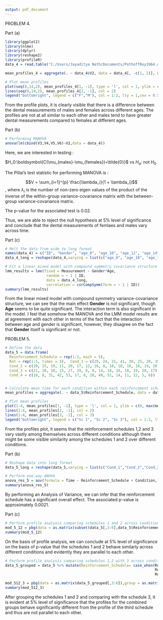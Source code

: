 ```yaml
---
output: pdf_document
---
```



PROBLEM 4. 


Part (a) 

```r
library(ggplot2)
library(nlme)
library(dplyr)
library(reshape2)
library(profileR)
data_4 = read.table("C:/Users/Jayaditya Nath/Documents/PothoffRoy1964.dat")

mean_profiles_4 = aggregate(. ~ data_4$V2, data = data_4[, -c(1, 2)], FUN = mean)

# Plot mean profiles
plot(seq(8,14,2), mean_profiles_4[1, -1], type = 'l', col = 1, ylim = c(min(mean_profiles_4[-1]), max(mean_profiles_4[-1])), xlab = "Age", ylab = "Mean Measurement", main = "Mean Profiles for different ages")
lines(seq(8,14,2), mean_profiles_4[2, -1], col = 2)
legend("bottomright", legend = c("F","M"), col = 1:2, lty = 1,cex = 0.5)

```

From the profile plots, it is clearly visible that there is a difference between the dental measurements of males and females across different ages. The profiles are not at all similar to each other and males tend to have greater dental measurements compared to females at different ages. 


Part (b) 


```r
# Performing MANOVA 
anova(lm(cbind(V3,V4,V5,V6)~V2,data = data_4))

```

Here, we are interested in testing : 

$H_0:\boldsymbol{C(\mu_{males}-\mu_{females})=\tilde{0}}$ vs $H_a:$ not $H_0$

The Pillai's test statistic for performing MANOVA is : 

$$V = \sum_{i=1}^{p} \frac{\lambda_i}{1 + \lambda_i}$$, where $\lambda_i$ is the number of non-zero eigen values of the product of the inverse of the within-group variance-covariance matrix with the between-group variance-covariance matrix. 

The p-value for the associated test is 0.02. 

Thus, we are able to reject the null hypothesis at 5% level of significance and conclude that the dental measurements of femlaes and males vary across time. 


Part (c) 


```r
# Melt the data from wide to long format
names(data_4) = c("ID", "Gender", "age_8", "age_10", "age_12", "age_14")
data_4_long = reshape(data_4,varying = list(c("age_8", "age_10", "age_12", "age_14")),v.names = "Measurement",timevar = "Age",times = c(8, 10, 12, 14),direction = "long")

# Fit a linear mixed model with compound symmetry covariance structure
lmm_results = lme(fixed = Measurement ~ Gender*Age,
                   random = ~ 1 | ID, 
                   data = data_4_long, 
                   correlation = corCompSymm(form = ~ 1 | ID))
summary(lmm_results)

```


From the linear mixed model with compound symmetry variance-covariance structure, we can see that the main effect __Gender__ is not significant, though __Age__ seems to be quite significant. The interaction term is also significant in the model. I feel that somehow the MANOVA and the LMM model results are at agreement with each other in terms of the fact that the interaction between age and gender is significant, however, they disagree on the fact that __Gender__ itself is significant or not. 



PROBLEM 5. 



```r
# Define the data
data_5 = data.frame(
  Reinforcement_Schedule = rep(1:3, each = 5),
  Rat = rep(1:5, times = 3),  Cond_1 = c(29, 24, 31, 41, 30, 25, 20, 35, 35, 26, 10, 9, 7, 8, 11),
  Cond_2 = c(20, 15, 19, 11, 20, 17, 12, 16, 8, 18, 18, 10, 18, 19, 20),
  Cond_3 = c(21, 10, 10, 15, 27, 19, 8, 9, 14, 18, 16, 18, 19, 20, 17),
  Cond_4 = c(18, 8, 31, 42, 53, 17, 8, 28, 40, 51, 14, 11, 12, 5, 6))


# Calculate mean time for each condition within each reinforcement schedule
mean_profiles = aggregate(. ~ data_5$Reinforcement_Schedule, data = data_5[, -c(1, 2)], FUN = mean)

# Plot mean profiles
plot(1:4, mean_profiles[1, -1], type = 'l', col = 1, ylim = c(0, max(mean_profiles[-1])), xlab = "Condition", ylab = "Mean Time (seconds)", main = "Mean Profiles for Reinforcement Schedules")
lines(1:4, mean_profiles[2, -1], col = 2)
lines(1:4, mean_profiles[3, -1], col = 3)
legend("bottomright", legend = c("Sc 1", "Sc 2", "Sc 3"), col = 1:3, lty = 1,cex = 0.5)

```


From the profiles plot, it seems that the reinforcement schedules 1,2 and 3 vary vastly among themselves across different conditions although there might be some visible similarity among the schedules 1 and 2 over different conditions. 



Part (b) 


```r
# Reshape data into long format
data_5_long = reshape(data_5,varying = list(c("Cond_1","Cond_2","Cond_3","Cond_4")),v.names = "Time",timevar = "Condition",times = c(1,2,3,4),direction = "long")

# Perform one-way ANOVA
anova_res_5 = aov(formula = Time ~ Reinforcement_Schedule + Condition, data = data_5_long)
summary(anova_res_5)

```


By performing an Analysis of Variance, we can infer that the reinforcement schedule has a significant overall effect. The associated p-value is approximately 0.0021. 


Part (c) 


```r
# Perform profile analysis comparing schedules 1 and 2 across conditions
mod_5_12 = pbg(data = as.matrix(subset(data_5[,3:6],data_5$Reinforcement_Schedule%in%c(1,2))),group = as.matrix(subset(data_5[,"Reinforcement_Schedule"],data_5$Reinforcement_Schedule%in%c(1,2))),original.names = T)
summary(mod_5_12)

```


On the basis of profile analysis, we can conclude at 5% level of significance on the basis of p-value that the schedules 1 and 2 behave similarly across different conditions and evidently they are parallel to each other. 


```r
# Perform profile analysis comparing schedules 1,2 with 3 across conditions
data_5_grouped = data_5 %>% mutate(Reinforcement_Schedule= case_when(Reinforcement_Schedule==1~1.2,
                                                                     Reinforcement_Schedule==2~1.2,
                                                                     Reinforcement_Schedule==3~3))

mod_512_3 = pbg(data = as.matrix(data_5_grouped[,3:6]),group = as.matrix(data_5_grouped$Reinforcement_Schedule),original.names = T)
summary(mod_512_3)

```

After grouping the schedules 1 and 2 and comparing with the schedule 3, it is evident at 5% level of significance that the profiles for the combined groups behave significantly different from the profile of the third schedule and thus are not parallel to each other. 




